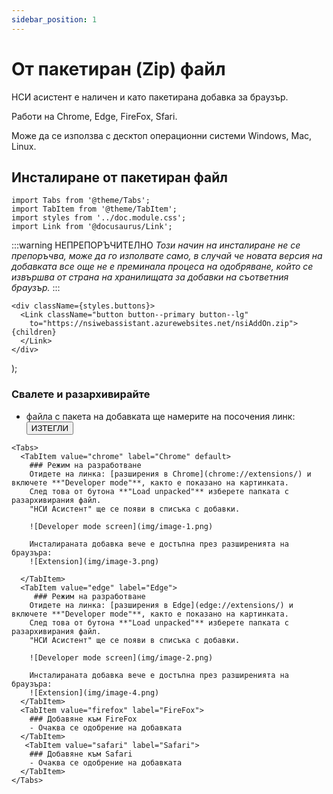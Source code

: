 ```yaml
---
sidebar_position: 1
---
```


# От пакетиран (Zip) файл

НСИ асистент е наличен и като пакетирана добавка за браузър. 

Работи на Chrome, Edge, FireFox, Sfari.
        
Може да се използва с десктоп операционни системи Windows, Mac, Linux.

## Инсталиране от пакетиран файл

```mdx-code-block
import Tabs from '@theme/Tabs';
import TabItem from '@theme/TabItem';
import styles from '../doc.module.css';
import Link from '@docusaurus/Link';
```

:::warning НЕПРЕПОРЪЧИТЕЛНО
*Този начин на инсталиране не се препоръчва, може да го изполвате само, в случай че новата версия на добавката все още не е преминала процеса на одобряване, който се извършва от страна на хранилищата за добавки на съответния браузър.*
:::

    <div className={styles.buttons}>
      <Link className="button button--primary button--lg"
        to="https://nsiwebassistant.azurewebsites.net/nsiAddOn.zip">{children}
      </Link>
    </div>
);

### Свалете и разархивирайте
  - файла с пакета на добавката ще намерите на посочения линк:
<Button>ИЗТЕГЛИ</Button>

```mdx-code-block
<Tabs>
  <TabItem value="chrome" label="Chrome" default>
    ### Режим на разработване
    Отидете на линка: [разширения в Chrome](chrome://extensions/) и включете **"Developer mode"**, както е показано на картинката.
    След това от бутона **"Load unpacked"** изберете папката с разархивирания файл.
    "НСИ Асистент" ще се появи в списъка с добавки.

    ![Developer mode screen](img/image-1.png)

    Инсталираната добавка вече е достъпна през разширенията на браузъра:
    ![Extension](img/image-3.png)

  </TabItem>
  <TabItem value="edge" label="Edge">
     ### Режим на разработване
    Отидете на линка: [разширения в Edge](edge://extensions/) и включете **"Developer mode"**, както е показано на картинката.
    След това от бутона **"Load unpacked"** изберете папката с разархивирания файл.
    "НСИ Асистент" ще се появи в списъка с добавки.
  
    ![Developer mode screen](img/image-2.png)

    Инсталираната добавка вече е достъпна през разширенията на браузъра:
    ![Extension](img/image-4.png)
  </TabItem>
  <TabItem value="firefox" label="FireFox">
    ### Добавяне към FireFox
    - Очаква се одобрение на добавката
  </TabItem>
   <TabItem value="safari" label="Safari">
    ### Добавяне към Safari
    - Очаква се одобрение на добавката
  </TabItem>
</Tabs>
```